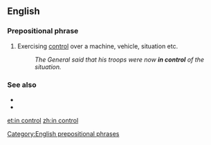 ==English==

===Prepositional phrase===
{{en-PP}}

# {{lb|en|idiomatic}} Exercising [[control]] over a machine, vehicle, situation etc.
#: ''The General said that his troops were now '''in control''' of the situation.''

===See also===
* {{l|en|under control}}
* {{l|en|out of control}}

[[Category:English prepositional phrases]]

[[et:in control]]
[[zh:in control]]